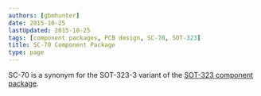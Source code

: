 ```yaml
---
authors: [gbmhunter]
date: 2015-10-25
lastUpdated: 2015-10-25
tags: [component packages, PCB design, SC-70, SOT-323]
title: SC-70 Component Package
type: page
---
```


SC-70 is a synonym for the SOT-323-3 variant of the [SOT-323 component package](/pcb-design/component-packages/sot-323-component-package).
